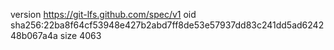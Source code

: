 version https://git-lfs.github.com/spec/v1
oid sha256:22ba8f64cf53948e427b2abd7ff8de53e57937dd83c241dd5ad624248b067a4a
size 4063
